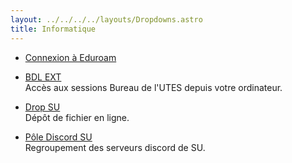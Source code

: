 ```yaml
---
layout: ../../../../layouts/Dropdowns.astro
title: Informatique
---
```



- [Connexion à Eduroam](https://guideetudiant.sorbonne-universite.fr/universite/se-connecter-au-reseau-internet)  

- [BDL EXT](https://lutes.upmc.fr/bdl-ext.php)  
Accès aux sessions Bureau de l'UTES depuis votre ordinateur.

-  [Drop SU](https://dropsu.sorbonne-universite.fr/)  
Dépôt de fichier en ligne.

- [Pôle Discord SU](https://discord.gg/5fX8q6SSPP)  
Regroupement des serveurs discord de SU.
